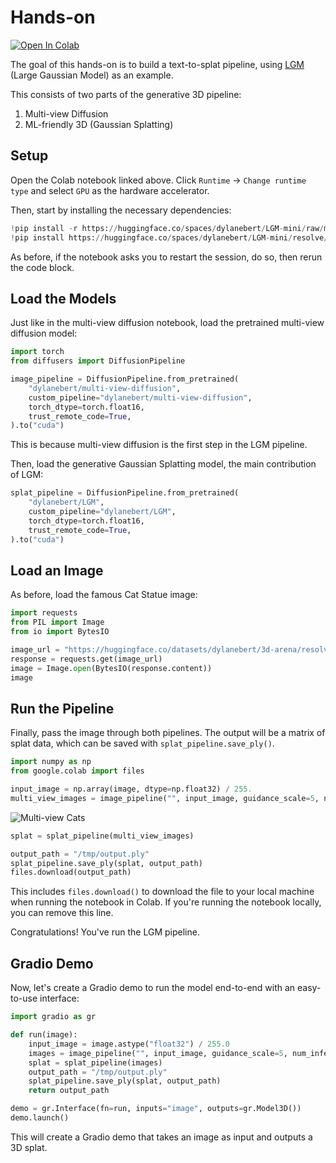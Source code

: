 # Hands-on

[![Open In Colab](https://colab.research.google.com/assets/colab-badge.svg)](https://colab.research.google.com/drive/1QNfJNqJ6_D9nnf7QeGEW9R3YvWQRxIKY?usp=sharing)

The goal of this hands-on is to build a text-to-splat pipeline, using [LGM](https://huggingface.co/spaces/dylanebert/LGM-mini) (Large Gaussian Model) as an example.

This consists of two parts of the generative 3D pipeline:

1. Multi-view Diffusion
2. ML-friendly 3D (Gaussian Splatting)

## Setup

Open the Colab notebook linked above. Click `Runtime` -> `Change runtime type` and select `GPU` as the hardware accelerator.

Then, start by installing the necessary dependencies:

```python
!pip install -r https://huggingface.co/spaces/dylanebert/LGM-mini/raw/main/requirements.txt
!pip install https://huggingface.co/spaces/dylanebert/LGM-mini/resolve/main/wheel/diff_gaussian_rasterization-0.0.0-cp310-cp310-linux_x86_64.whl
```

As before, if the notebook asks you to restart the session, do so, then rerun the code block.

## Load the Models

Just like in the multi-view diffusion notebook, load the pretrained multi-view diffusion model:

```python
import torch
from diffusers import DiffusionPipeline

image_pipeline = DiffusionPipeline.from_pretrained(
    "dylanebert/multi-view-diffusion",
    custom_pipeline="dylanebert/multi-view-diffusion",
    torch_dtype=torch.float16,
    trust_remote_code=True,
).to("cuda")
```

This is because multi-view diffusion is the first step in the LGM pipeline.

Then, load the generative Gaussian Splatting model, the main contribution of LGM:

```python
splat_pipeline = DiffusionPipeline.from_pretrained(
    "dylanebert/LGM",
    custom_pipeline="dylanebert/LGM",
    torch_dtype=torch.float16,
    trust_remote_code=True,
).to("cuda")
```

## Load an Image

As before, load the famous Cat Statue image:

```python
import requests
from PIL import Image
from io import BytesIO

image_url = "https://huggingface.co/datasets/dylanebert/3d-arena/resolve/main/inputs/images/cat_statue.jpg"
response = requests.get(image_url)
image = Image.open(BytesIO(response.content))
image
```

## Run the Pipeline

Finally, pass the image through both pipelines. The output will be a matrix of splat data, which can be saved with `splat_pipeline.save_ply()`.

```python
import numpy as np
from google.colab import files

input_image = np.array(image, dtype=np.float32) / 255.
multi_view_images = image_pipeline("", input_image, guidance_scale=5, num_inference_steps=30, elevation=0)
```

![Multi-view Cats](https://huggingface.co/datasets/huggingface/documentation-images/resolve/main/ml-for-3d-course/multi-view-cats.png)

```python
splat = splat_pipeline(multi_view_images)

output_path = "/tmp/output.ply"
splat_pipeline.save_ply(splat, output_path)
files.download(output_path)
```

This includes `files.download()` to download the file to your local machine when running the notebook in Colab. If you're running the notebook locally, you can remove this line.

Congratulations! You've run the LGM pipeline.

## Gradio Demo

Now, let's create a Gradio demo to run the model end-to-end with an easy-to-use interface:

```python
import gradio as gr

def run(image):
    input_image = image.astype("float32") / 255.0
    images = image_pipeline("", input_image, guidance_scale=5, num_inference_steps=30, elevation=0)
    splat = splat_pipeline(images)
    output_path = "/tmp/output.ply"
    splat_pipeline.save_ply(splat, output_path)
    return output_path

demo = gr.Interface(fn=run, inputs="image", outputs=gr.Model3D())
demo.launch()
```

This will create a Gradio demo that takes an image as input and outputs a 3D splat.
